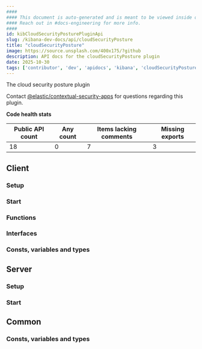 ```yaml
---
####
#### This document is auto-generated and is meant to be viewed inside our experimental, new docs system.
#### Reach out in #docs-engineering for more info.
####
id: kibCloudSecurityPosturePluginApi
slug: /kibana-dev-docs/api/cloudSecurityPosture
title: "cloudSecurityPosture"
image: https://source.unsplash.com/400x175/?github
description: API docs for the cloudSecurityPosture plugin
date: 2025-10-30
tags: ['contributor', 'dev', 'apidocs', 'kibana', 'cloudSecurityPosture']
---
```


The cloud security posture plugin

Contact [@elastic/contextual-security-apps](https://github.com/orgs/elastic/teams/contextual-security-apps) for questions regarding this plugin.

**Code health stats**

| Public API count  | Any count | Items lacking comments | Missing exports |
|-------------------|-----------|------------------------|-----------------|
| 18 | 0 | 7 | 3 |

## Client

### Setup
<DocDefinitionList data={[cloudSecurityPostureObj.client.setup]}/>

### Start
<DocDefinitionList data={[cloudSecurityPostureObj.client.start]}/>

### Functions
<DocDefinitionList data={cloudSecurityPostureObj.client.functions}/>

### Interfaces
<DocDefinitionList data={cloudSecurityPostureObj.client.interfaces}/>

### Consts, variables and types
<DocDefinitionList data={cloudSecurityPostureObj.client.misc}/>

## Server

### Setup
<DocDefinitionList data={[cloudSecurityPostureObj.server.setup]}/>

### Start
<DocDefinitionList data={[cloudSecurityPostureObj.server.start]}/>

## Common

### Consts, variables and types
<DocDefinitionList data={cloudSecurityPostureObj.common.misc}/>

